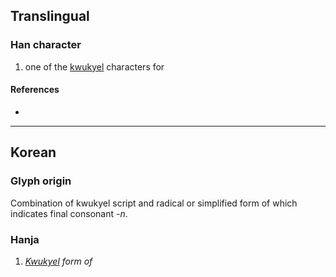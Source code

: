 {{character info}}
==Translingual==

===Han character===
{{Han char|rn=12|rad=八|as=02|sn=4|four=|canj=CSL|ids=⿱丷ㄗ}}

# {{qualifier|Korean}} one of the [[kwukyel]] characters for {{ko-l|한}}

====References====
* {{Han ref|kx=0079.091|dj=0363.121|hdz=10241.091|uh=516F|ud=20847}}

----

==Korean==

===Glyph origin===
Combination of kwukyel script {{l|ko|丷|tr=ha|pos=top part of {{l|ko|為|tr=wi|pos=hun-reading: {{ko-l|하다|to do, to be}}}}}} and radical {{l|ko|ㄗ}} or simplified form of {{l|ko|阝|pos=left part of {{l|ko|隱|tr=eun}}}} which indicates final consonant ''-n''.

===Hanja===
{{ko-hanja|hangeul=한|mr=han|y=han}}

# ''[[kwukyel|Kwukyel]] form of'' {{ko-l|한}}